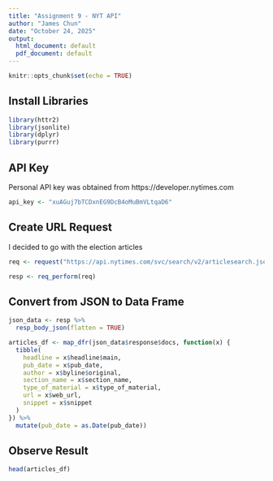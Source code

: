 ```yaml
---
title: "Assignment 9 - NYT API"
author: "James Chun"
date: "October 24, 2025"
output:
  html_document: default
  pdf_document: default
---
```


```r
knitr::opts_chunk$set(echo = TRUE)
```

## Install Libraries

```r
library(httr2)
library(jsonlite)
library(dplyr)
library(purrr)
```

## API Key
Personal API key was obtained from https://developer.nytimes.com
```r
api_key <- "xuAGuj7bTCDxnEG9DcB4oMuBmVLtqaD6"
```

## Create URL Request
I decided to go with the election articles
```r
req <- request("https://api.nytimes.com/svc/search/v2/articlesearch.json?q=election&api-key=xuAGuj7bTCDxnEG9DcB4oMuBmVLtqaD6")

resp <- req_perform(req)
```

## Convert from JSON to Data Frame
```r
json_data <- resp %>% 
  resp_body_json(flatten = TRUE)

articles_df <- map_dfr(json_data$response$docs, function(x) {
  tibble(
    headline = x$headline$main,
    pub_date = x$pub_date,
    author = x$byline$original,
    section_name = x$section_name,
    type_of_material = x$type_of_material,
    url = x$web_url,
    snippet = x$snippet
  )
}) %>%
  mutate(pub_date = as.Date(pub_date))
```

## Observe Result

```r
head(articles_df)
```

